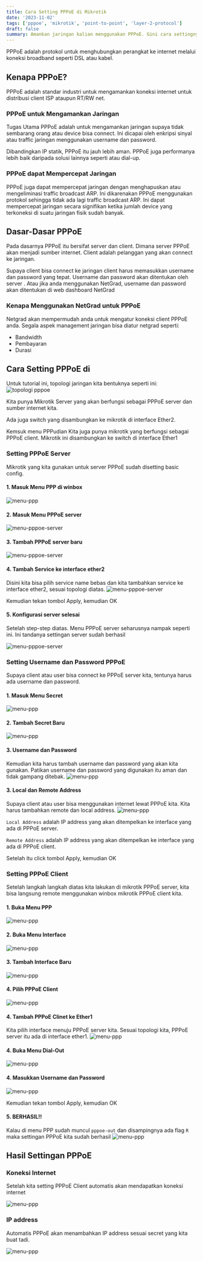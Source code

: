 ```yaml
---
title: Cara Setting PPPoE di Mikrotik
date: '2023-11-02'
tags: ['pppoe', 'mikrotik', 'point-to-point', 'layer-2-protocol']
draft: false
summary: Amankan jaringan kalian menggunakan PPPoE. Gini cara settingnya
---
```



PPPoE adalah protokol <TagLink tag='layer 2'/> untuk menghubungkan perangkat ke internet melalui koneksi broadband seperti DSL atau kabel.

## Kenapa PPPoE?

PPPoE adalah standar industri untuk mengamankan koneksi internet untuk distribusi client ISP ataupun RT/RW net.

### PPPoE untuk Mengamankan Jaringan
Tugas Utama PPPoE adalah untuk mengamankan jaringan supaya tidak sembarang orang atau device bisa connect. Ini dicapai oleh enkripsi sinyal atau traffic jaringan menggunakan username dan password.

Dibandingkan IP statik, PPPoE itu jauh lebih aman. PPPoE juga performanya lebih baik daripada solusi lainnya seperti  atau dial-up.

### PPPoE dapat Mempercepat Jaringan
PPPoE juga dapat mempercepat jaringan dengan menghapuskan atau mengeliminasi traffic broadcast ARP.
Ini dikarenakan PPPoE menggunakan protokol <TagLink tag='point to point'/> sehingga tidak ada lagi traffic broadcast ARP. Ini dapat mempercepat jaringan secara signifikan ketika jumlah device yang terkoneksi di suatu jaringan fisik sudah banyak.


## Dasar-Dasar PPPoE
Pada dasarnya PPPoE itu bersifat server dan client. Dimana server PPPoE akan menjadi sumber internet. Client adalah pelanggan yang akan connect ke 
jaringan.

Supaya client bisa connect ke jaringan client harus memasukkan username dan password yang tepat. Username dan password akan ditentukan oleh server
. Atau jika anda menggunakan NetGrad, username dan password akan ditentukan di web dashboard NetGrad

### Kenapa Menggunakan NetGrad untuk PPPoE

Netgrad akan mempermudah anda untuk mengatur koneksi client PPPoE anda. Segala aspek management jaringan bisa diatur netgrad seperti:

- Bandwidth
- Pembayaran
- Durasi

## Cara Setting PPPoE di <TagLink tag='Mikrotik'/>

Untuk tutorial ini, topologi jaringan kita bentuknya seperti ini:
<img src="/tutorials/images/topologi-pppoe-01.png"
     alt="topologi pppoe"
     class='h-[32em]'/>

Kita punya Mikrotik Server yang akan berfungsi sebagai PPPoE server dan sumber internet kita.

Ada juga switch yang disambungkan ke mikrotik di interface Ether2.

Kemsuk menu PPPudian Kita juga punya mikrotik yang berfungsi sebagai PPPoE client. Mikrotik ini disambungkan ke switch di interface Ether1

### Setting PPPoE Server
Mikrotik yang kita gunakan untuk server PPPoE sudah disetting basic config.

#### 1. Masuk Menu PPP di winbox
<img src="/tutorials/images/ppp-menu-01.png"
     alt="menu-ppp"
     class='h-[16em]'/>
     
#### 2. Masuk Menu PPPoE server
<img src="/tutorials/images/pppoe-server-menu-01.png"
     alt="menu-pppoe-server"
     class='h-[10em]'/>
#### 3. Tambah PPPoE server baru
<img src="/tutorials/images/pppoe-server-add-01.png"
     alt="menu-pppoe-server"
     class='h-[10em]'/>
#### 4. Tambah Service ke interface ether2

Disini kita bisa pilih service name bebas dan kita tambahkan service ke interface ether2, sesuai topologi diatas.
<img src="/tutorials/images/pppoe-server-configure-ether2-01.png"
     alt="menu-pppoe-server"
     class='h-[32em]'/>
     
Kemudian tekan tombol Apply, kemudian OK

#### 5. Konfigurasi server selesai

Setelah step-step diatas. Menu PPPoE server seharusnya nampak seperti ini. Ini tandanya settingan server sudah berhasil

<img src="/tutorials/images/pppoe-server-done-01.png"
     alt="menu-pppoe-server"
     class='h-[12em]'/>
     
### Setting Username dan Password PPPoE
Supaya client atau user bisa connect ke PPPoE server kita, tentunya harus ada username dan password.

#### 1. Masuk Menu Secret
<img src="/tutorials/images/ppp-secret-01.png"
     alt="menu-ppp"
     class='h-[12em]'/>

#### 2. Tambah Secret Baru
<img src="/tutorials/images/ppp-secret-add-01.png"
     alt="menu-ppp"
     class='h-[12em]'/>

#### 3. Username dan Password
Kemudian kita harus tambah username dan password yang akan kita gunakan.
Patikan username dan password yang digunakan itu aman dan tidak gampang ditebak.
<img src="/tutorials/images/ppp-secret-user-password-01.png"
     alt="menu-ppp"
     class='h-[32em]'/>

#### 3. Local dan Remote Address
Supaya client atau user bisa menggunakan internet lewat PPPoE kita. Kita harus tambahkan remote dan local address.
<img src="/tutorials/images/ppp-remote-local-address-01.png"
     alt="menu-ppp"
     class='h-[32em]'/>

`Local Address` adalah IP address yang akan ditempelkan ke interface yang ada di PPPoE server.

`Remote Address` adalah IP address yang akan ditempelkan ke interface yang ada di PPPoE client.

Setelah itu click tombol Apply, kemudian OK

### Setting PPPoE Client
Setelah langkah langkah diatas kita lakukan di mikrotik PPPoE server, kita bisa langsung remote menggunakan winbox mikrotik PPPoE client kita.


#### 1. Buka Menu PPP
<img src="/tutorials/images/ppp-menu-01.png"
     alt="menu-ppp"
     class='h-[16em]'/>

#### 2. Buka Menu Interface
<img src="/tutorials/images/ppp-interface-01.png"
     alt="menu-ppp"
     class='h-[16em]'/>

#### 3. Tambah Interface Baru
<img src="/tutorials/images/ppp-interface-add-01.png"
     alt="menu-ppp"
     class='h-[16em]'/>

#### 4. Pilih PPPoE Client
<img src="/tutorials/images/pppoe-client-add-01.png"
     alt="menu-ppp"
     class='h-[32em]'/>

#### 4. Tambah PPPoE Clinet ke Ether1 
Kita pilih interface menuju PPPoE server kita. Sesuai topologi kita, PPPoE server itu ada di interface ether1.
<img src="/tutorials/images/pppoe-client-add-menu-01.png"
     alt="menu-ppp"
     class='h-[32em]'/>

#### 4. Buka Menu Dial-Out
<img src="/tutorials/images/pppoe-client-dial-out-01.png"
     alt="menu-ppp"
     class='h-[8em]'/>
     
     
#### 4. Masukkan Username dan Password
<img src="/tutorials/images/pppoe-client-username-password-01.png"
     alt="menu-ppp"
     class='h-[28em]'/>
     
Kemudian tekan tombol Apply, kemudian OK

#### 5. BERHASIL!!
Kalau di menu PPP sudah muncul `pppoe-out` dan disampingnya ada flag `R`
maka settingan PPPoE kita sudah berhasil
<img src="/tutorials/images/pppoe-client-running-01.png"
     alt="menu-ppp"
     class='h-[12em]'/>
     
     
     
## Hasil Settingan PPPoE

### Koneksi Internet
Setelah kita setting PPPoE Client automatis akan mendapatkan koneksi internet

<img src="/tutorials/images/ping-google-com.png"
     alt="menu-ppp"
     class='h-[12em]'/>

### IP address
Automatis PPPoE akan menambahkan IP address sesuai secret yang kita buat tadi.

<img src="/tutorials/images/pppoe-client-ip-01.png"
     alt="menu-ppp"
     class='h-[12em]'/>
